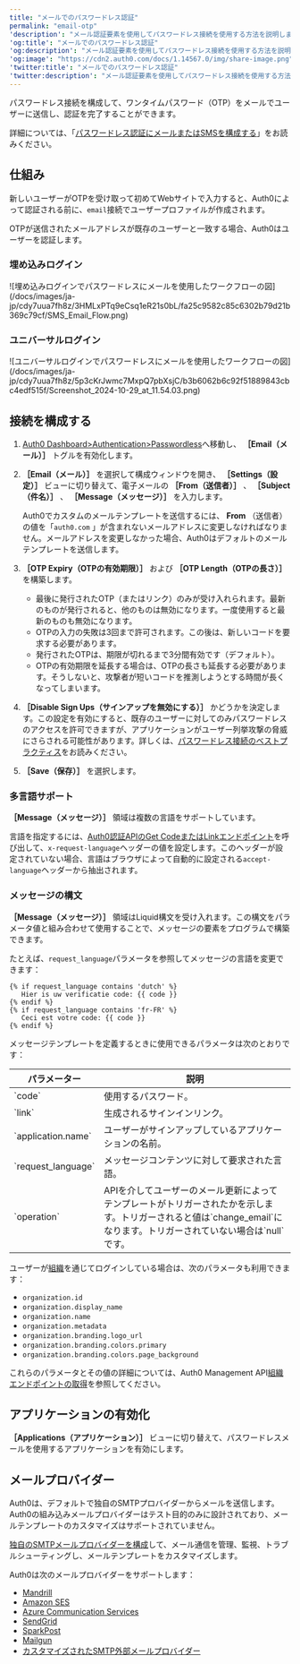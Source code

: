 ```yaml
---
title: "メールでのパスワードレス認証"
permalink: "email-otp"
'description': "メール認証要素を使用してパスワードレス接続を使用する方法を説明します。"
'og:title': "メールでのパスワードレス認証"
'og:description': "メール認証要素を使用してパスワードレス接続を使用する方法を説明します。"
'og:image': "https://cdn2.auth0.com/docs/1.14567.0/img/share-image.png"
'twitter:title': "メールでのパスワードレス認証"
'twitter:description': "メール認証要素を使用してパスワードレス接続を使用する方法を説明します。"
---
```


パスワードレス接続を構成して、ワンタイムパスワード（OTP）をメールでユーザーに送信し、認証を完了することができます。

詳細については、「[パスワードレス認証にメールまたはSMSを構成する](/docs/ja-jp/authenticate/login/auth0-universal-login/passwordless-login/email-or-sms)」をお読みください。

## 仕組み

新しいユーザーがOTPを受け取って初めてWebサイトで入力すると、Auth0によって認証される前に、`email`接続でユーザープロファイルが作成されます。

OTPが送信されたメールアドレスが既存のユーザーと一致する場合、Auth0はユーザーを認証します。

### 埋め込みログイン

<Frame>![埋め込みログインでパスワードレスにメールを使用したワークフローの図](/docs/images/ja-jp/cdy7uua7fh8z/3HMLxPTq9eCsq1eR21s0bL/fa25c9582c85c6302b79d21b369c79cf/SMS_Email_Flow.png)</Frame>

### ユニバーサルログイン

<Frame>![ユニバーサルログインでパスワードレスにメールを使用したワークフローの図](/docs/images/ja-jp/cdy7uua7fh8z/5p3cKrJwmc7MxpQ7pbXsjC/b3b6062b6c92f51889843cbc4edf515f/Screenshot_2024-10-29_at_11.54.03.png)</Frame>

## 接続を構成する

1. [Auth0 Dashboard>Authentication>Passwordless](https://manage.auth0.com/#/connections/passwordless)へ移動し、 **［Email（メール）］** トグルを有効化します。
2. **［Email（メール）］** を選択して構成ウィンドウを開き、 **［Settings（設定）］** ビューに切り替えて、電子メールの **［From（送信者）］** 、 **［Subject（件名）］** 、 **［Message（メッセージ）］** を入力します。

   <Callout icon="file-lines" color="#0EA5E9" iconType="regular">

   Auth0でカスタムのメールテンプレートを送信するには、 **From** （送信者）の値を「`auth0.com` 」が含まれないメールアドレスに変更しなければなりません。メールアドレスを変更しなかった場合、Auth0はデフォルトのメールテンプレートを送信します。

   </Callout>

3. **［OTP Expiry（OTPの有効期限）］** および **［OTP Length（OTPの長さ）］** を構築します。

   * 最後に発行されたOTP（またはリンク）のみが受け入れられます。最新のものが発行されると、他のものは無効になります。一度使用すると最新のものも無効になります。
   * OTPの入力の失敗は3回まで許可されます。この後は、新しいコードを要求する必要があります。
   * 発行されたOTPは、期限が切れるまで3分間有効です（デフォルト）。
   * OTPの有効期限を延長する場合は、OTPの長さも延長する必要があります。そうしないと、攻撃者が短いコードを推測しようとする時間が長くなってしまいます。
4. **［Disable Sign Ups（サインアップを無効にする）］** かどうかを決定します。この設定を有効にすると、既存のユーザーに対してのみパスワードレスのアクセスを許可できますが、アプリケーションがユーザー列挙攻撃の脅威にさらされる可能性があります。詳しくは、[パスワードレス接続のベストプラクティス](/docs/ja-jp/authenticate/passwordless/best-practices)をお読みください。
5. **［Save（保存）］** を選択します。

### 多言語サポート

**［Message（メッセージ）］** 領域は複数の言語をサポートしています。

言語を指定するには、[Auth0認証APIのGet CodeまたはLinkエンドポイント](https://auth0.com/docs/api/authentication#get-code-or-link)を呼び出して、`x-request-language`ヘッダーの値を設定します。このヘッダーが設定されていない場合、言語はブラウザによって自動的に設定される`accept-language`ヘッダーから抽出されます。

### メッセージの構文

**［Message（メッセージ）］** 領域はLiquid構文を受け入れます。この構文をパラメータ値と組み合わせて使用​​することで、メッセージの要素をプログラムで構築できます。

たとえば、`request_language`パラメータを参照してメッセージの言語を変更できます：

```liquid lines
{% if request_language contains 'dutch' %}
   Hier is uw verificatie code: {{ code }}
{% endif %}
{% if request_language contains 'fr-FR' %}
   Ceci est votre code: {{ code }}
{% endif %}
```

メッセージテンプレートを定義するときに使用できるパラメータは次のとおりです：

<table class="table"><thead>
<tr>
<th><b>パラメーター</b></th>
<th><b>説明</b></th>
</tr>
</thead>
<tbody>
<tr>
<td>`code`</td>
<td>使用するパスワード。</td>
</tr>
<tr>
<td>`link`</td>
<td>生成されるサインインリンク。</td>
</tr>
<tr>
<td>`application.name`</td>
<td>ユーザーがサインアップしているアプリケーションの名前。</td>
</tr>
<tr>
<td>`request_language`</td>
<td>メッセージコンテンツに対して要求された言語。</td>
</tr>
<tr>
<td>`operation`</td>
<td>APIを介してユーザーのメール更新によってテンプレートがトリガーされたかを示します。トリガーされると値は`change_email`になります。トリガーされていない場合は`null`です。</td>
</tr>
</tbody>
</table>

ユーザーが[組織](/docs/ja-jp/manage-users/organizations/organizations-overview)を通じてログインしている場合は、次のパラメータも利用できます：

* `organization.id`
* `organization.display_name`
* `organization.name`
* `organization.metadata`
* `organization.branding.logo_url`
* `organization.branding.colors.primary`
* `organization.branding.colors.page_background`

これらのパラメータとその値の詳細については、Auth0 <Tooltip data-tooltip-id="react-containers-DefinitionTooltip-0" href="/docs/ja-jp/glossary?term=management-api" tip="Management API: 顧客が管理タスクを実行できるようにするための製品。" cta="用語集の表示">Management API</Tooltip>[組織エンドポイントの取得](https://auth0.com/docs/api/management/v2#!/Organizations/get_organizations_by_id)を参照してください。

## アプリケーションの有効化

**［Applications（アプリケーション）］** ビューに切り替えて、パスワードレスメールを使用するアプリケーションを有効にします。

## メールプロバイダー

Auth0は、デフォルトで独自のSMTPプロバイダーからメールを送信します。Auth0の組み込みメールプロバイダーはテスト目的のみに設計されており、メールテンプレートのカスタマイズはサポートされていません。

[独自のSMTPメールプロバイダーを構成](/docs/ja-jp/customize/email/smtp-email-providers)して、メール通信を管理、監視、トラブルシューティングし、メールテンプレートをカスタマイズします。

Auth0は次のメールプロバイダーをサポートします：

* [Mandrill](/docs/ja-jp/customize/email/smtp-email-providers/configure-mandrill-as-external-smtp-email-provider)
* [Amazon SES](/docs/ja-jp/customize/email/smtp-email-providers/configure-amazon-ses-as-external-smtp-email-provider)
* [Azure Communication Services](/docs/ja-jp/customize/email/smtp-email-providers/configure-azure-comm-service-as-smtp-email-provider)
* [SendGrid](/docs/ja-jp/customize/email/smtp-email-providers/configure-sendgrid-as-external-smtp-email-provider)
* [SparkPost](/docs/ja-jp/customize/email/smtp-email-providers/configure-sparkpost-as-external-smtp-email-provider)
* [Mailgun](/docs/ja-jp/customize/email/smtp-email-providers/configure-mailgun-as-external-smtp-email-provider)
* [カスタマイズされたSMTP外部メールプロバイダー](/docs/ja-jp/customize/email/smtp-email-providers/configure-custom-external-smtp-email-provider)